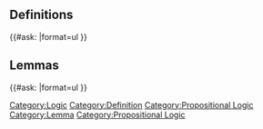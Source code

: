 [[Category:Logic]]

== Definitions ==
{{#ask:
[[Category:Definition]]
[[Category:Propositional Logic]]
|format=ul
}}

== Lemmas ==
{{#ask:
[[Category:Lemma]]
[[Category:Propositional Logic]]
|format=ul
}}